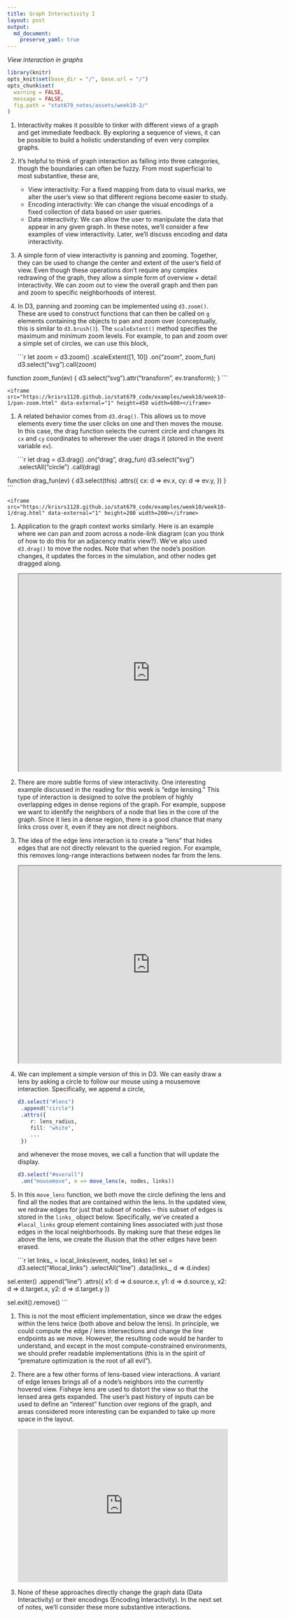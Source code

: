 ```yaml
---
title: Graph Interactivity I
layout: post
output:
  md_document:
    preserve_yaml: true
---
```


_View interaction in graphs_

```r
library(knitr)
opts_knit$set(base_dir = "/", base.url = "/")
opts_chunk$set(
  warning = FALSE,
  message = FALSE,
  fig.path = "stat679_notes/assets/week10-2/"
)
```

1. Interactivity makes it possible to tinker with different views of a graph and
get immediate feedback. By exploring a sequence of views, it can be possible to
build a holistic understanding of even very complex graphs.

1. It’s helpful to think of graph interaction as falling into three categories,
though the boundaries can often be fuzzy. From most superficial to most
substantive, these are,

    * View interactivity: For a fixed mapping from data to visual marks, we alter the user’s view so that different regions become easier to study.
    * Encoding interactivity: We can change the visual encodings of a fixed collection of data based on user queries.
    * Data interactivity: We can allow the user to manipulate the data that appear in any given graph.
	In these notes, we’ll consider a few examples of view interactivity. Later,
	we’ll discuss encoding and data interactivity.

1. A simple form of view interactivity is panning and zooming. Together, they
can be used to change the center and extent of the user’s field of view. Even
though these operations don’t require any complex redrawing of the graph, they
allow a simple form of overview + detail interactivity. We can zoom out to view
the overall graph and then pan and zoom to specific neighborhoods of interest.

1. In D3, panning and zooming can be implemented using
`d3.zoom()`. These are used to construct functions that can then
be called on `g` elements containing the objects to pan and zoom over
(conceptually, this is similar to `d3.brush()`). The `scaleExtent()` method
specifies the maximum and minimum zoom levels. For example, to pan and zoom over
a simple set of circles, we can use this block,

    ```r
let zoom = d3.zoom()
  .scaleExtent([1, 10])
  .on("zoom", zoom_fun)
d3.select("svg").call(zoom)

function zoom_fun(ev) {
  d3.select("svg").attr("transform", ev.transform);
}
    ```

    <iframe src="https://krisrs1128.github.io/stat679_code/examples/week10/week10-1/pan-zoom.html" data-external="1" height=450 width=600></iframe>

1. A related behavior comes from `d3.drag()`. This allows us to move elements
every time the user clicks on one and then moves the mouse. In this case, the
drag function selects the current circle and changes its `cx` and `cy`
coordinates to wherever the user drags it (stored in the event variable `ev`).

    ```r
let drag = d3.drag()
  .on("drag", drag_fun)
d3.select("svg")
  .selectAll("circle")
  .call(drag)

function drag_fun(ev) {
  d3.select(this)
        .attrs({
          cx: d => ev.x,
          cy: d => ev.y,
        })
}
    ```

    <iframe src="https://krisrs1128.github.io/stat679_code/examples/week10/week10-1/drag.html" data-external="1" height=200 width=200></iframe>

1. Application to the graph context works similarly. Here is an example where we
can pan and zoom across a node-link diagram (can you think of how to do this for
an adjacency matrix view?). We've also used `d3.drag()` to move the nodes. Note
that when the node's position changes, it updates the forces in the simulation,
and other nodes get dragged along.

    <iframe src="https://krisrs1128.github.io/stat679_code/examples/week10/week10-2/miserables-zoom.html" data-external="1" height=450 width=600></iframe>

1. There are more subtle forms of view interactivity. One interesting example
discussed in the reading for this week is “edge lensing.” This type of
interaction is designed to solve the problem of highly overlapping edges in
dense regions of the graph. For example, suppose we want to identify the
neighbors of a node that lies in the core of the graph. Since it lies in a dense
region, there is a good chance that many links cross over  it, even if they are
not direct neighbors.


1. The idea of the edge lens interaction is to create a “lens” that hides edges
that are not directly relevant to the queried region. For example, this removes
long-range interactions between nodes far from the lens.

    <iframe src="https://krisrs1128.github.io/stat679_code/examples/week10/week10-2/miserables-lens.html" data-external="1" height=450 width=600></iframe>

1. We can implement a simple version of this in D3. We can easily draw a lens by
asking a circle to follow our mouse using a mousemove interaction. Specifically, we append a circle,

    ```r
d3.select("#lens")
  .append("circle")
  .attrs({
        r: lens_radius,
        fill: "white",
        ...
  })
    ```

    and whenever the mose moves, we call a function that will update the display.

    ```r
d3.select("#overall")
  .on("mousemove", e => move_lens(e, nodes, links))
    ```

1. In this `move_lens` function, we both move the circle defining the lens and
find all the nodes that are contained within the lens. In the updated view, we
redraw edges for just that subset of nodes -- this subset of edges is stored in
the `links_` object below. Specifically, we've created a `#local_links` group
element containing lines associated with just those edges in the local
neighborhoods. By making sure that these edges lie above the lens, we create the
illusion that the other edges have been erased.

    ```r
let links_ = local_links(event, nodes, links)
let sel = d3.select("#local_links")
  .selectAll("line")
  .data(links_, d => d.index)

sel.enter()
  .append("line")
  .attrs({
        x1: d => d.source.x,
        y1: d => d.source.y,
        x2: d => d.target.x,
        y2: d => d.target.y
  })

sel.exit().remove()
```

1. This is not the most efficient implementation, since we draw the edges within
the lens twice (both above and below the lens). In principle, we could compute
the edge / lens intersections and change the line endpoints as we move. However,
the resulting code would be harder to understand, and except in the most
compute-constrained environments, we should prefer readable implementations
(this is in the spirit of “premature optimization is the root of all evil”).

1. There are a few other forms of lens-based view interactions. A variant of
edge lenses brings all of a node’s neighbors into the currently hovered view.
Fisheye lens are used to distort the view so that the lensed area gets expanded.
The user’s past history of inputs can be used to define an “interest” function
over regions of the graph, and areas considered more interesting can be expanded
to take up more space in the layout.

    <iframe width="100%" height="350" frameborder="0" src="https://observablehq.com/embed/@maliky/force-directed-graph-a-to-z?cells=chart5"></iframe>

1. None of these approaches directly change the graph data (Data Interactivity)
or their encodings (Encoding Interactivity). In the next set of notes, we’ll
consider these more substantive interactions.
